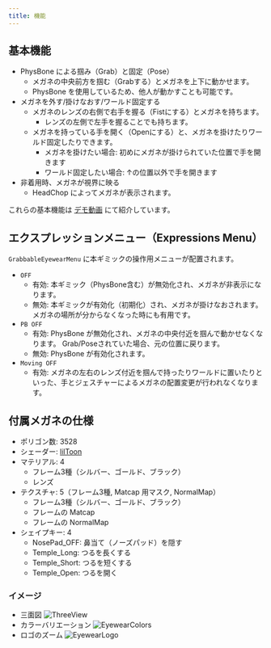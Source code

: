 ```yaml
---
title: 機能
---
```



## 基本機能
- PhysBone による掴み（Grab）と固定（Pose）
  - メガネの中央前方を掴む（Grabする）とメガネを上下に動かせます。
  - PhysBone を使用しているため、他人が動かすことも可能です。
- メガネを外す/掛けなおす/ワールド固定する
  - メガネのレンズの右側で右手を握る（Fistにする）とメガネを持ちます。
    - レンズの左側で左手を握ることでも持ちます。
  - メガネを持っている手を開く（Openにする）と、メガネを掛けたりワールド固定したりできます。
    - メガネを掛けたい場合: 初めにメガネが掛けられていた位置で手を開きます
    - ワールド固定したい場合: ↑の位置以外で手を開きます
- 非着用時、メガネが視界に映る
  - HeadChop によってメガネが表示されます。

これらの基本機能は [デモ動画](https://youtu.be/UwoYmtyJvME) にて紹介しています。
<YouTube id="UwoYmtyJvME" />


## エクスプレッションメニュー（Expressions Menu）

`GrabbableEyewearMenu` に本ギミックの操作用メニューが配置されます。

- `OFF`
  - 有効: 本ギミック（PhysBone含む）が無効化され、メガネが非表示になります。
  - 無効: 本ギミックが有効化（初期化）され、メガネが掛けなおされます。メガネの場所が分からなくなった時にも有用です。
- `PB OFF`
  - 有効: PhysBone が無効化され、メガネの中央付近を掴んで動かせなくなります。
      Grab/Poseされていた場合、元の位置に戻ります。
  - 無効: PhysBone が有効化されます。
- `Moving OFF`
  - 有効: メガネの左右のレンズ付近を掴んで持ったりワールドに置いたりといった、手とジェスチャーによるメガネの配置変更が行われなくなります。

## 付属メガネの仕様

- ポリゴン数: 3528
- シェーダー: [lilToon](https://lilxyzw.github.io/lilToon/)
- マテリアル: 4
  - フレーム3種（シルバー、ゴールド、ブラック）
  - レンズ
- テクスチャ: 5（フレーム3種, Matcap 用マスク, NormalMap）
  - フレーム3種（シルバー、ゴールド、ブラック）
  - フレームの Matcap
  - フレームの NormalMap
- シェイプキー: 4
  - NosePad_OFF: 鼻当て（ノーズパッド）を隠す
  - Temple_Long: つるを長くする
  - Temple_Short: つるを短くする
  - Temple_Open: つるを開く

### イメージ

- 三面図
![ThreeView](../../assets/EyewearThreeView.png)
- カラーバリエーション
![EyewearColors](../../assets/EyewearColors.png)
- ロゴのズーム
![EyewearLogo](../../assets/EyewearLogo.png)
